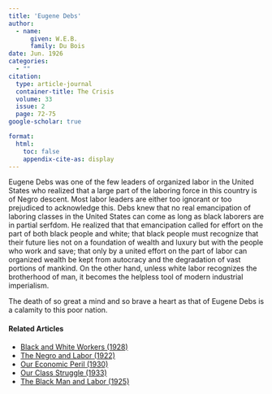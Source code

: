 ```yaml
---
title: 'Eugene Debs'
author:
  - name:
      given: W.E.B.
      family: Du Bois
date: Jun. 1926
categories: 
  - ""
citation: 
  type: article-journal
  container-title: The Crisis
  volume: 33
  issue: 2
  page: 72-75
google-scholar: true

format:
  html:
    toc: false
    appendix-cite-as: display
---
```



Eugene Debs was one of the few leaders of organized labor in the United States who realized that a large part of the laboring force in this country is of Negro descent. Most labor leaders are either too ignorant or too prejudiced to acknowledge this. Debs knew that no real emancipation of laboring classes in the United States can come as long as black laborers are in partial serfdom. He realized that that emancipation called for effort on the part of both black people and white; that black people must recognize that their future lies not on a foundation of wealth and luxury but with the people who work and save; that only by a united effort on the part of labor can organized wealth be kept from autocracy and the degradation of vast portions of mankind. On the other hand, unless white labor recognizes the brotherhood of man, it becomes the helpless tool of modern industrial imperialism. 

The death of so great a mind and so brave a heart as that of Eugene Debs is a calamity to this poor nation. 

<!-- Similar articles start here -->
<div  class="clear-wrap"></div>

#### Related Articles

* [Black and White Workers (1928)](/Volumes/35/03/black_and_white_workers.html)
* [The Negro and Labor (1922)](/Volumes/25/06/negro_and_labor.html)
* [Our Economic Peril (1930)](/Volumes/37/03/our_economic_peril.html)
* [Our Class Struggle (1933)](/Volumes/40/07/our_class_struggle.html)
* [The Black Man and Labor (1925)](/Volumes/31/02/black_man_and_labor.html)

<!-- Similar articles end here -->